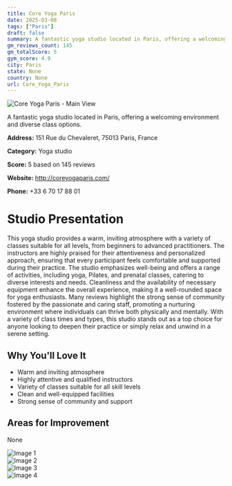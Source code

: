 ```yaml
---
title: Core Yoga Paris
date: 2025-03-08
tags: ["Paris"]  
draft: false
summary: A fantastic yoga studio located in Paris, offering a welcoming environment and diverse class options.
gm_reviews_count: 145
gm_totalScore: 5
gym_score: 4.9
city: Paris
state: None
country: None
url: Core_Yoga_Paris
---
```


<div className="aspect-[16/9] relative my-8">
  <img 
    src="https://lh5.googleusercontent.com/p/AF1QipO14CWOIC9DyaxqsKqRTOJTeKkpHM7NmqT3OBM7=w1920-h1080-k-no"
    alt="Core Yoga Paris - Main View"
    className="object-cover absolute inset-0 w-full h-full rounded-lg"
  />
</div>

A fantastic yoga studio located in Paris, offering a welcoming environment and diverse class options.

**Address:** 151 Rue du Chevaleret, 75013 Paris, France

**Category:** Yoga studio

**Score:** 5 based on 145 reviews

**Website:** http://coreyogaparis.com/

**Phone:** +33 6 70 17 88 01

# Studio Presentation

This yoga studio provides a warm, inviting atmosphere with a variety of classes suitable for all levels, from beginners to advanced practitioners. The instructors are highly praised for their attentiveness and personalized approach, ensuring that every participant feels comfortable and supported during their practice. The studio emphasizes well-being and offers a range of activities, including yoga, Pilates, and prenatal classes, catering to diverse interests and needs. Cleanliness and the availability of necessary equipment enhance the overall experience, making it a well-rounded space for yoga enthusiasts. Many reviews highlight the strong sense of community fostered by the passionate and caring staff, promoting a nurturing environment where individuals can thrive both physically and mentally. With a variety of class times and types, this studio stands out as a top choice for anyone looking to deepen their practice or simply relax and unwind in a serene setting.

## Why You'll Love It

- Warm and inviting atmosphere
- Highly attentive and qualified instructors
- Variety of classes suitable for all skill levels
- Clean and well-equipped facilities
- Strong sense of community and support

## Areas for Improvement

None

<div className="grid grid-cols-1 xl:grid-cols-2 gap-4 my-8">
<div className="aspect-[4/3] relative"><img src="https://lh5.googleusercontent.com/p/AF1QipO91O6XpoS5u8zmMqVFQni2LWNgJKMi-SQFvQMg=w1920-h1080-k-no" alt="Image 1" className="object-cover absolute inset-0 w-full h-full rounded-lg" /></div>
<div className="aspect-[4/3] relative"><img src="https://lh5.googleusercontent.com/p/AF1QipOcwzRnujRwmOT3hdsaD8ao-dibRMzmRKIJr4b8=w1920-h1080-k-no" alt="Image 2" className="object-cover absolute inset-0 w-full h-full rounded-lg" /></div>
<div className="aspect-[4/3] relative"><img src="https://lh5.googleusercontent.com/p/AF1QipOU7vNlo4RsAskpJPr77pk-5XNAIwJIvQ7mRMR5=w1920-h1080-k-no" alt="Image 3" className="object-cover absolute inset-0 w-full h-full rounded-lg" /></div>
<div className="aspect-[4/3] relative"><img src="https://lh5.googleusercontent.com/p/AF1QipNQmXw7Vd8PRc5x7Cm-TWUYOtPf_MnKDnnlGG8W=w1920-h1080-k-no" alt="Image 4" className="object-cover absolute inset-0 w-full h-full rounded-lg" /></div>
</div>